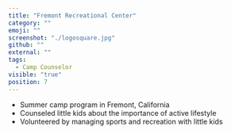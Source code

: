 ```yaml
---
title: "Fremont Recreational Center"
category: ""
emoji: ""
screenshot: "./logosquare.jpg"
github: ""
external: ""
tags:
  - Camp Counselor
visible: "true"
position: 7
---
```

* Summer camp program in Fremont, California
* Counseled little kids about the importance of active lifestyle
* Volunteered by managing sports and recreation with little kids

